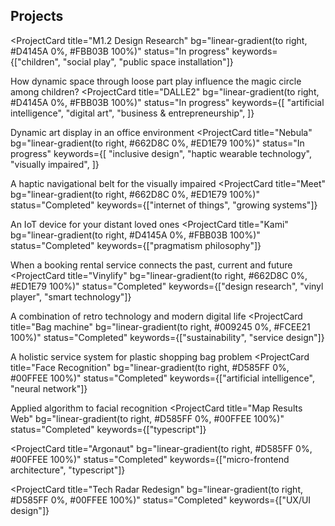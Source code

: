 
## Projects

<ProjectCard
  title="M1.2 Design Research"
  bg="linear-gradient(to right, #D4145A 0%, #FBB03B 100%)"
  status="In progress"
  keywords={["children", "social play", "public space installation"]}
>
  How dynamic space through loose part play influence the magic circle among
  children?
</ProjectCard>
<ProjectCard
  title="DALLE2"
  bg="linear-gradient(to right, #D4145A 0%, #FBB03B 100%)"
  status="In progress"
  keywords={[
    "artificial intelligence",
    "digital art",
    "business & entrepreneurship",
  ]}
>
  Dynamic art display in an office environment
</ProjectCard>
<ProjectCard
  title="Nebula"
  bg="linear-gradient(to right, #662D8C 0%, #ED1E79 100%)"
  status="In progress"
  keywords={[
    "inclusive design",
    "haptic wearable technology",
    "visually impaired",
  ]}
>
  A haptic navigational belt for the visually impaired
</ProjectCard>
<ProjectCard
  title="Meet"
  bg="linear-gradient(to right, #662D8C 0%, #ED1E79 100%)"
  status="Completed"
  keywords={["internet of things", "growing systems"]}
>
  An IoT device for your distant loved ones
</ProjectCard>
<ProjectCard
  title="Kami"
  bg="linear-gradient(to right, #D4145A 0%, #FBB03B 100%)"
  status="Completed"
  keywords={["pragmatism philosophy"]}
>
  When a booking rental service connects the past, current and future
</ProjectCard>
<ProjectCard
  title="Vinylify"
  bg="linear-gradient(to right, #662D8C 0%, #ED1E79 100%)"
  status="Completed"
  keywords={["design research", "vinyl player", "smart technology"]}
>
  A combination of retro technology and modern digital life
</ProjectCard>
<ProjectCard
  title="Bag machine"
  bg="linear-gradient(to right, #009245 0%, #FCEE21 100%)"
  status="Completed"
  keywords={["sustainability", "service design"]}
>
  A holistic service system for plastic shopping bag problem
</ProjectCard>
<ProjectCard
  title="Face Recognition"
  bg="linear-gradient(to right, #D585FF 0%, #00FFEE 100%)"
  status="Completed"
  keywords={["artificial intelligence", "neural network"]}
>
  Applied algorithm to facial recognition
</ProjectCard>
<ProjectCard
  title="Map Results Web"
  bg="linear-gradient(to right, #D585FF 0%, #00FFEE 100%)"
  status="Completed"
  keywords={["typescript"]}
></ProjectCard>
<ProjectCard
  title="Argonaut"
  bg="linear-gradient(to right, #D585FF 0%, #00FFEE 100%)"
  status="Completed"
  keywords={["micro-frontend architecture", "typescript"]}
></ProjectCard>
<ProjectCard
  title="Tech Radar Redesign"
  bg="linear-gradient(to right, #D585FF 0%, #00FFEE 100%)"
  status="Completed"
  keywords={["UX/UI design"]}
></ProjectCard>
